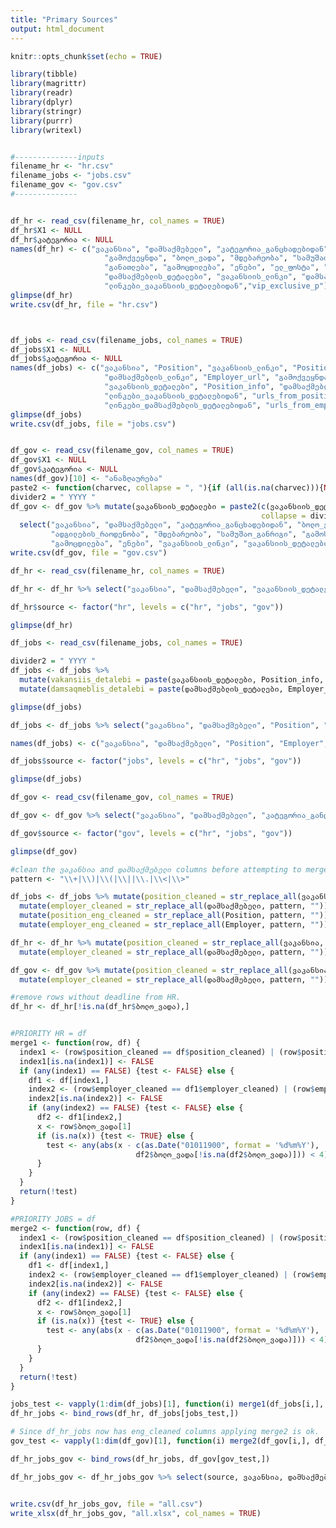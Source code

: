 ```yaml
---
title: "Primary Sources"
output: html_document
---
```

```r
knitr::opts_chunk$set(echo = TRUE)
```

```r
library(tibble)
library(magrittr)
library(readr)
library(dplyr)
library(stringr)
library(purrr)
library(writexl)


#--------------inputs
filename_hr <- "hr.csv"
filename_jobs <- "jobs.csv"
filename_gov <- "gov.csv"
#--------------



```


```r

df_hr <- read_csv(filename_hr, col_names = TRUE) 
df_hr$X1 <- NULL
df_hr$კატეგორია <- NULL
names(df_hr) <- c("ვაკანსია", "დამსაქმებელი", "კატეგორია_განცხადებიდან",
                     "გამოქვეყნდა", "ბოლო_ვადა", "მდებარეობა", "სამუშაო_განრიგი", "ანაზღაურება", 
                     "განათლება", "გამოცდილება", "ენები", "ელ_ფოსტა", "ვაკანსიის_დეტალები",
                     "დამსაქმებლის_დეტალები", "ვაკანსიის_ლინკი", "დამსაქმებლის_ლინკი", 
                     "ლინკები_ვაკანსიის_დეტალებიდან","vip_exclusive_p")
glimpse(df_hr)
write.csv(df_hr, file = "hr.csv")



df_jobs <- read_csv(filename_jobs, col_names = TRUE) 
df_jobs$X1 <- NULL
df_jobs$კატეგორია <- NULL
names(df_jobs) <- c("ვაკანსია", "Position", "ვაკანსიის_ლინკი", "Position_url", "დამსაქმებელი", "Employer",                   
                     "დამსაქმებლის_ლინკი", "Employer_url", "გამოქვეყნდა", "ბოლო_ვადა", "მდებარეობა", "Location",
                     "ვაკანსიის_დეტალები", "Position_info", "დამსაქმებლის_დეტალები", "Employer_info", 
                     "ლინკები_ვაკანსიის_დეტალებიდან", "urls_from_position_info", 
                     "ლინკები_დამსაქმებლის_დეტალებიდან", "urls_from_employer_info")
glimpse(df_jobs)
write.csv(df_jobs, file = "jobs.csv")


df_gov <- read_csv(filename_gov, col_names = TRUE) 
df_gov$X1 <- NULL
df_gov$კატეგორია <- NULL
names(df_gov)[10] <- "ანაზღაურება"
paste2 <- function(charvec, collapse = ", "){if (all(is.na(charvec))){NA} else {paste(charvec, collapse = collapse)}}
divider2 = " YYYY "
df_gov <- df_gov %>% mutate(ვაკანსიის_დეტალები = paste2(c(ვაკანსიის_დეტალები1, ვაკანსიის_დეტალები2, ვაკანსიის_დეტალები3),
                                                        collapse = divider2)) %>%
  select("ვაკანსია", "დამსაქმებელი", "კატეგორია_განცხადებიდან", "ბოლო_ვადა", "თანამდებობის_დასახელება",
         "ადგილების_რაოდენობა", "მდებარეობა", "სამუშაო_განრიგი", "გამოსაცდელი_ვადა", "ანაზღაურება", "განათლება", 
         "გამოცდილება", "ენები", "ვაკანსიის_ლინკი", "ვაკანსიის_დეტალები")
write.csv(df_gov, file = "gov.csv")
```


```r
df_hr <- read_csv(filename_hr, col_names = TRUE) 

df_hr <- df_hr %>% select("ვაკანსია", "დამსაქმებელი", "ვაკანსიის_დეტალები", "დამსაქმებლის_დეტალები", "გამოქვეყნდა", "ბოლო_ვადა",  "მდებარეობა", "ვაკანსიის_ლინკი", "დამსაქმებლის_ლინკი",  "კატეგორია_განცხადებიდან", "სამუშაო_განრიგი", "ანაზღაურება", "განათლება", "გამოცდილება", "ენები")

df_hr$source <- factor("hr", levels = c("hr", "jobs", "gov"))

glimpse(df_hr)
```



```r
df_jobs <- read_csv(filename_jobs, col_names = TRUE) 

divider2 = " YYYY "
df_jobs <- df_jobs %>%
  mutate(vakansiis_detalebi = paste(ვაკანსიის_დეტალები, Position_info, sep = divider2)) %>%
  mutate(damsaqmeblis_detalebi = paste(დამსაქმებლის_დეტალები, Employer_info, sep = divider2))

glimpse(df_jobs)

df_jobs <- df_jobs %>% select("ვაკანსია", "დამსაქმებელი", "Position", "Employer", "vakansiis_detalebi", "damsaqmeblis_detalebi", "გამოქვეყნდა", "ბოლო_ვადა",  "მდებარეობა", "ვაკანსიის_ლინკი", "დამსაქმებლის_ლინკი")

names(df_jobs) <- c("ვაკანსია", "დამსაქმებელი", "Position", "Employer", "ვაკანსიის_დეტალები", "დამსაქმებლის_დეტალები", "გამოქვეყნდა", "ბოლო_ვადა",  "მდებარეობა", "ვაკანსიის_ლინკი", "დამსაქმებლის_ლინკი")

df_jobs$source <- factor("jobs", levels = c("hr", "jobs", "gov"))

glimpse(df_jobs)
```





```r
df_gov <- read_csv(filename_gov, col_names = TRUE) 

df_gov <- df_gov %>% select("ვაკანსია", "დამსაქმებელი", "კატეგორია_განცხადებიდან", "ბოლო_ვადა", "თანამდებობის_დასახელება", "ადგილების_რაოდენობა", "მდებარეობა", "სამუშაო_განრიგი", "გამოსაცდელი_ვადა", "ანაზღაურება", "განათლება", "გამოცდილება", "ენები", "ვაკანსიის_ლინკი", "ვაკანსიის_დეტალები")

df_gov$source <- factor("gov", levels = c("hr", "jobs", "gov"))

glimpse(df_gov)
```

```r
#clean the ვაკანსია and დამსაქმებელი columns before attempting to merge.
pattern <- "\\+|\\)|\\(|\\||\\.|\\<|\\>"

df_jobs <- df_jobs %>% mutate(position_cleaned = str_replace_all(ვაკანსია, pattern, "")) %>%
  mutate(employer_cleaned = str_replace_all(დამსაქმებელი, pattern, "")) %>%
  mutate(position_eng_cleaned = str_replace_all(Position, pattern, "")) %>%
  mutate(employer_eng_cleaned = str_replace_all(Employer, pattern, ""))

df_hr <- df_hr %>% mutate(position_cleaned = str_replace_all(ვაკანსია, pattern, "")) %>%
  mutate(employer_cleaned = str_replace_all(დამსაქმებელი, pattern, "")) 

df_gov <- df_gov %>% mutate(position_cleaned = str_replace_all(ვაკანსია, pattern, "")) %>%
  mutate(employer_cleaned = str_replace_all(დამსაქმებელი, pattern, "")) 

#remove rows without deadline from HR. 
df_hr <- df_hr[!is.na(df_hr$ბოლო_ვადა),]


#PRIORITY HR = df 
merge1 <- function(row, df) {
  index1 <- (row$position_cleaned == df$position_cleaned) | (row$position_eng_cleaned == df$position_cleaned)
  index1[is.na(index1)] <- FALSE
  if (any(index1) == FALSE) {test <- FALSE} else {
    df1 <- df[index1,]
    index2 <- (row$employer_cleaned == df1$employer_cleaned) | (row$employer_eng_cleaned == df1$employer_cleaned)
    index2[is.na(index2)] <- FALSE
    if (any(index2) == FALSE) {test <- FALSE} else {
      df2 <- df1[index2,]
      x <- row$ბოლო_ვადა[1] 
      if (is.na(x)) {test <- TRUE} else {
        test <- any(abs(x - c(as.Date("01011900", format = '%d%m%Y'), 
                            df2$ბოლო_ვადა[!is.na(df2$ბოლო_ვადა)])) < 4) # test is NA iff x is NA
      }
    }
  }
  return(!test)                          
}

#PRIORITY JOBS = df 
merge2 <- function(row, df) {
  index1 <- (row$position_cleaned == df$position_cleaned) | (row$position_cleaned == df$position_eng_cleaned)
  index1[is.na(index1)] <- FALSE
  if (any(index1) == FALSE) {test <- FALSE} else {
    df1 <- df[index1,]
    index2 <- (row$employer_cleaned == df1$employer_cleaned) | (row$employer_cleaned == df1$employer_eng_cleaned)
    index2[is.na(index2)] <- FALSE
    if (any(index2) == FALSE) {test <- FALSE} else {
      df2 <- df1[index2,]
      x <- row$ბოლო_ვადა[1] 
      if (is.na(x)) {test <- TRUE} else {
        test <- any(abs(x - c(as.Date("01011900", format = '%d%m%Y'), 
                            df2$ბოლო_ვადა[!is.na(df2$ბოლო_ვადა)])) < 4) # test is NA iff x is NA
      }
    }
  }
  return(!test)                          
}

jobs_test <- vapply(1:dim(df_jobs)[1], function(i) merge1(df_jobs[i,], df_hr), FUN.VALUE = TRUE)
df_hr_jobs <- bind_rows(df_hr, df_jobs[jobs_test,])

# Since df_hr_jobs now has eng_cleaned columns applying merge2 is ok. 
gov_test <- vapply(1:dim(df_gov)[1], function(i) merge2(df_gov[i,], df_hr_jobs), FUN.VALUE = TRUE)

df_hr_jobs_gov <- bind_rows(df_hr_jobs, df_gov[gov_test,])

df_hr_jobs_gov <- df_hr_jobs_gov %>% select(source, ვაკანსია, დამსაქმებელი, გამოქვეყნდა, ბოლო_ვადა, მდებარეობა, ხელფასი, განათლება, გამოცდილება, ენები, ადგილების_რაოდენობა, გამოსაცდელი_ვადა, სამუშაო_განრიგი, თანამდებობის_დასახელება, კატეგორია_განცხადებიდან, ვაკანსიის_დეტალები, დამსაქმებლის_დეტალები, ვაკანსიის_ლინკი, დამსაქმებლის_ლინკი, Position, Employer)


write.csv(df_hr_jobs_gov, file = "all.csv")
write_xlsx(df_hr_jobs_gov, "all.xlsx", col_names = TRUE)
```



